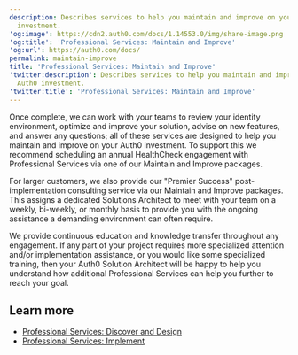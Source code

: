 ```yaml
---
description: Describes services to help you maintain and improve on your Auth0
  investment.
'og:image': https://cdn2.auth0.com/docs/1.14553.0/img/share-image.png
'og:title': 'Professional Services: Maintain and Improve'
'og:url': https://auth0.com/docs/
permalink: maintain-improve
title: 'Professional Services: Maintain and Improve'
'twitter:description': Describes services to help you maintain and improve on your
  Auth0 investment.
'twitter:title': 'Professional Services: Maintain and Improve'
---
```

Once complete, we can work with your teams to review your identity environment, optimize and improve your solution, advise on new features, and answer any questions; all of these services are designed to help you maintain and improve on your Auth0 investment. To support this we recommend scheduling an annual HealthCheck engagement with Professional Services via one of our Maintain and Improve packages.

For larger customers, we also provide our "Premier Success" post-implementation consulting service via our Maintain and Improve packages. This assigns a dedicated Solutions Architect to meet with your team on a weekly, bi-weekly, or monthly basis to provide you with the ongoing assistance a demanding environment can often require.

<Callout icon="file-lines" color="#0EA5E9" iconType="regular">

We provide continuous education and knowledge transfer throughout any engagement. If any part of your project requires more specialized attention and/or implementation assistance, or you would like some specialized training, then your Auth0 Solution Architect will be happy to help you understand how additional Professional Services can help you further to reach your goal.

</Callout>

## Learn more

* [Professional Services: Discover and Design](/get-started/professional-services/discover-design)
* [Professional Services: Implement](/get-started/professional-services/implement)
